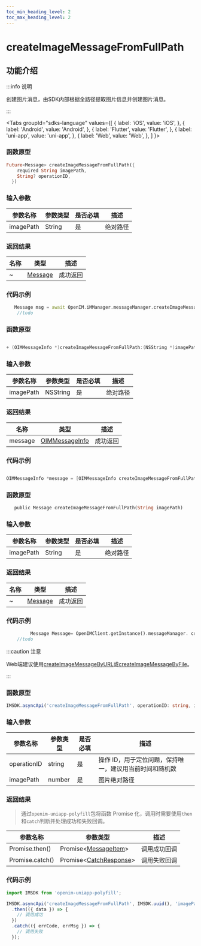 ```yaml
---
toc_min_heading_level: 2
toc_max_heading_level: 2
---
```


# createImageMessageFromFullPath

## 功能介绍

:::info 说明

创建图片消息，由SDK内部根据全路径提取图片信息并创建图片消息。

:::

<Tabs
groupId="sdks-language"
values={[
{ label: 'iOS', value: 'iOS', },
{ label: 'Android', value: 'Android', },
{ label: 'Flutter', value: 'Flutter', },
{ label: 'uni-app', value: 'uni-app', },
{ label: 'Web', value: 'Web', },
]
}>

<TabItem value="Flutter">

### 函数原型

```dart showLineNumbers
Future<Message> createImageMessageFromFullPath({
    required String imagePath,
    String? operationID,
  })
```

### 输入参数

| 参数名称  | 参数类型 | 是否必填 | 描述     |
| --------- | -------- | -------- | -------- |
| imagePath | String   | 是       | 绝对路径 |

### 返回结果

| 名称 | 类型                                               | 描述     |
| ---- | -------------------------------------------------- | -------- |
| ~    | [Message](docs/sdks/class/message/messageInfo.mdx) | 成功返回 |

### 代码示例

```dart showLineNumbers
   Message msg = await OpenIM.iMManager.messageManager.createImageMessageFromFullPath(imagePath: imagePath);
    //todo

```

</TabItem>

<TabItem value="iOS">

### 函数原型

```swift showLineNumbers

+ (OIMMessageInfo *)createImageMessageFromFullPath:(NSString *)imagePath;

```

### 输入参数

| 参数名称  | 参数类型 | 是否必填 | 描述     |
| --------- | -------- | -------- | -------- |
| imagePath | NSString | 是       | 绝对路径 |

### 返回结果

| 名称    | 类型                                                      | 描述     |
| ------- | --------------------------------------------------------- | -------- |
| message | [OIMMessageInfo](docs/sdks/class/message/messageInfo.mdx) | 成功返回 |

### 代码示例

```swift showLineNumbers

OIMMessageInfo *message = [OIMMessageInfo createImageMessageFromFullPath:@""];

```

</TabItem>

<TabItem value="Android">

### 函数原型

```dart showLineNumbers
   public Message createImageMessageFromFullPath(String imagePath)
```

### 输入参数

| 参数名称  | 参数类型 | 是否必填 | 描述     |
| --------- | -------- | -------- | -------- |
| imagePath | String   | 是       | 绝对路径 |

### 返回结果

| 名称 | 类型                                               | 描述     |
| ---- | -------------------------------------------------- | -------- |
| ~    | [Message](docs/sdks/class/message/messageInfo.mdx) | 成功返回 |

### 代码示例

```dart showLineNumbers
         Message Message= OpenIMClient.getInstance().messageManager. createImageMessageFromFullPath( imagePath);
    //todo

```

</TabItem>

<TabItem value="Web">

:::caution 注意

Web端建议使用[createImageMessageByURL](docs/sdks/api/message/createImageMessageByURL.mdx)或[createImageMessageByFile](docs/sdks/api/message/createImageMessageByFile.mdx)。

:::

</TabItem>

<TabItem value="uni-app">

### 函数原型

```ts showLineNumbers
IMSDK.asyncApi('createImageMessageFromFullPath', operationID: string, imagePath: string): Promise<MessageItem>
```

### 输入参数

| 参数名称    | 参数类型 | 是否必填 | 描述                                                    |
| ----------- | -------- | -------- | ------------------------------------------------------- |
| operationID | string   | 是       | 操作 ID，用于定位问题，保持唯一，建议用当前时间和随机数 |
| imagePath   | number   | 是       | 图片绝对路径                                            |

### 返回结果

> 通过`openim-uniapp-polyfill`包将函数 Promise 化，调用时需要使用`then`和`catch`判断并处理成功和失败回调。

| 参数名称        | 参数类型                                                         | 描述         |
| --------------- | ---------------------------------------------------------------- | ------------ |
| Promise.then()  | Promise<[MessageItem](docs/sdks/class/message/messageInfo.mdx)\> | 调用成功回调 |
| Promise.catch() | Promise<[CatchResponse](docs/sdks/class/response.mdx)\>          | 调用失败回调 |

### 代码示例

```js showLineNumbers
import IMSDK from 'openim-uniapp-polyfill';

IMSDK.asyncApi('createImageMessageFromFullPath', IMSDK.uuid(), 'imagePath')
  .then(({ data }) => {
    // 调用成功
  })
  .catch(({ errCode, errMsg }) => {
    // 调用失败
  });
```

</TabItem>

</Tabs>
